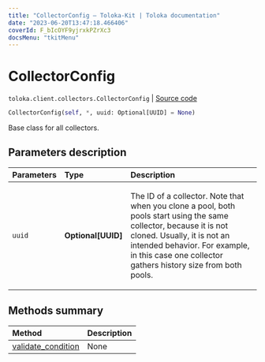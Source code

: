 ```yaml
---
title: "CollectorConfig — Toloka-Kit | Toloka documentation"
date: "2023-06-20T13:47:18.466406"
coverId: F_bIcOYF9yjrxkPZrXc3
docsMenu: "tkitMenu"
---
```


# CollectorConfig

`toloka.client.collectors.CollectorConfig` | [Source code](https://github.com/Toloka/toloka-kit/blob/v1.2.0/src/client/collectors.py#L41)

```python
CollectorConfig(self, *, uuid: Optional[UUID] = None)
```

Base class for all collectors.

## Parameters description

| Parameters | Type | Description |
| :----------| :----| :-----------|
`uuid`|**Optional\[UUID\]**|<p>The ID of a collector. Note that when you clone a pool, both pools start using the same collector, because it is not cloned. Usually, it is not an intended behavior. For example, in this case one collector gathers history size from both pools.</p>

## Methods summary

| Method | Description |
| :------| :-----------|
[validate_condition](/docs/toloka-kit/reference/toloka.client.collectors.CollectorConfig.validate_condition)| None